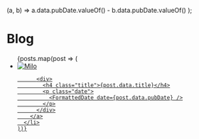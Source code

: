 


  (a, b) => a.data.pubDate.valueOf() - b.data.pubDate.valueOf()
);

<head>
  <BaseHead title={formatTitle('Blog')} description={SITE_DESCRIPTION} />
</head>

<main>

<Breadcrumbs />

# Blog

<section>
  <ul>
    {posts.map(post => (
      <li>
        <a href={`/blog/${post.slug}/`} class="flex flex-row gap-4">
            <img src="/blog/hello-world.jpg" alt="Milo" class="w-52" />

          <div>
            <h4 class="title">{post.data.title}</h4>
            <p class="date">
              <FormattedDate date={post.data.pubDate} />
            </p>
          </div>
        </a>
      </li>
    ))}

  </ul>
</section>

</main>

<Footer />
